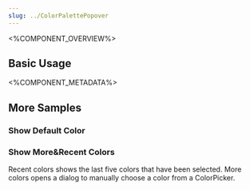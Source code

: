 ```yaml
---
slug: ../ColorPalettePopover
---
```



<%COMPONENT_OVERVIEW%>

## Basic Usage
<Basic />

<%COMPONENT_METADATA%>

## More Samples

### Show Default Color
<DefaultColor />

### Show More&Recent Colors
Recent colors shows the last five colors that have been selected.
More colors opens a dialog to manually choose a color from a ColorPicker.

<MoreColors />